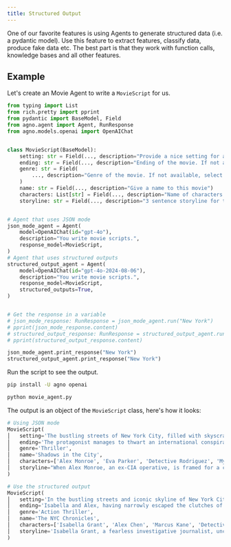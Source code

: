 ```yaml
---
title: Structured Output
---
```


One of our favorite features is using Agents to generate structured data (i.e. a pydantic model). Use this feature to extract features, classify data, produce fake data etc. The best part is that they work with function calls, knowledge bases and all other features.

## Example

Let's create an Movie Agent to write a `MovieScript` for us.

```python movie_agent.py
from typing import List
from rich.pretty import pprint
from pydantic import BaseModel, Field
from agno.agent import Agent, RunResponse
from agno.models.openai import OpenAIChat


class MovieScript(BaseModel):
    setting: str = Field(..., description="Provide a nice setting for a blockbuster movie.")
    ending: str = Field(..., description="Ending of the movie. If not available, provide a happy ending.")
    genre: str = Field(
        ..., description="Genre of the movie. If not available, select action, thriller or romantic comedy."
    )
    name: str = Field(..., description="Give a name to this movie")
    characters: List[str] = Field(..., description="Name of characters for this movie.")
    storyline: str = Field(..., description="3 sentence storyline for the movie. Make it exciting!")


# Agent that uses JSON mode
json_mode_agent = Agent(
    model=OpenAIChat(id="gpt-4o"),
    description="You write movie scripts.",
    response_model=MovieScript,
)
# Agent that uses structured outputs
structured_output_agent = Agent(
    model=OpenAIChat(id="gpt-4o-2024-08-06"),
    description="You write movie scripts.",
    response_model=MovieScript,
    structured_outputs=True,
)


# Get the response in a variable
# json_mode_response: RunResponse = json_mode_agent.run("New York")
# pprint(json_mode_response.content)
# structured_output_response: RunResponse = structured_output_agent.run("New York")
# pprint(structured_output_response.content)

json_mode_agent.print_response("New York")
structured_output_agent.print_response("New York")
```

Run the script to see the output.

```bash
pip install -U agno openai

python movie_agent.py
```

The output is an object of the `MovieScript` class, here's how it looks:

```python
# Using JSON mode
MovieScript(
│   setting='The bustling streets of New York City, filled with skyscrapers, secret alleyways, and hidden underground passages.',
│   ending='The protagonist manages to thwart an international conspiracy, clearing his name and winning the love of his life back.',
│   genre='Thriller',
│   name='Shadows in the City',
│   characters=['Alex Monroe', 'Eva Parker', 'Detective Rodriguez', 'Mysterious Mr. Black'],
│   storyline="When Alex Monroe, an ex-CIA operative, is framed for a crime he didn't commit, he must navigate the dangerous streets of New York to clear his name. As he uncovers a labyrinth of deceit involving the city's most notorious crime syndicate, he enlists the help of an old flame, Eva Parker. Together, they race against time to expose the true villain before it's too late."
)

# Use the structured output
MovieScript(
│   setting='In the bustling streets and iconic skyline of New York City.',
│   ending='Isabella and Alex, having narrowly escaped the clutches of the Syndicate, find themselves standing at the top of the Empire State Building. As the glow of the setting sun bathes the city, they share a victorious kiss. Newly emboldened and as an unstoppable duo, they vow to keep NYC safe from any future threats.',
│   genre='Action Thriller',
│   name='The NYC Chronicles',
│   characters=['Isabella Grant', 'Alex Chen', 'Marcus Kane', 'Detective Ellie Monroe', 'Victor Sinclair'],
│   storyline='Isabella Grant, a fearless investigative journalist, uncovers a massive conspiracy involving a powerful syndicate plotting to control New York City. Teaming up with renegade cop Alex Chen, they must race against time to expose the culprits before the city descends into chaos. Dodging danger at every turn, they fight to protect the city they love from imminent destruction.'
)
```
